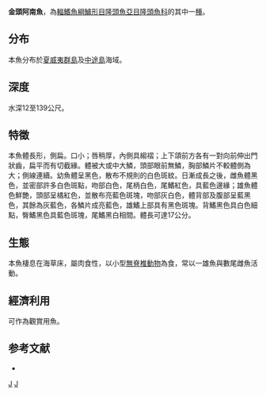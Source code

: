 {{Speciesbox 
| taxon = Anampses chrysocephalus
| image = Anampses chrysocephalus.jpg
| status = LC
| status_system = IUCN3.1
| authority = [[Randall|Randall]], 1958
| synonyms = *''Anampses rubrocaudatus''<br /><small>Randall, 1958</small> 
}}

'''金頭阿南魚'''，為[[輻鰭魚綱|輻鰭魚綱]][[鱸形目|鱸形目]][[隆頭魚亞目|隆頭魚亞目]][[隆頭魚科|隆頭魚科]]的其中一[[種|種]]。

==分布==
本魚分布於[[夏威夷群島|夏威夷群島]]及[[中途島|中途島]]海域。

==深度==
水深12至139公尺。

==特徵==
本魚體長形，側扁。口小；唇稍厚，內側具縐褶；上下頜前方各有一對向前伸出門狀齒，扁平而有切截緣。體被大或中大鱗，頭部眼前無鱗，胸部鱗片不較體側為大；側線連續。幼魚體呈黑色，散布不規則的白色斑紋。日漸成長之後，雌魚體黑色，並密部許多白色斑點，吻部白色，尾柄白色，尾鰭紅色，具藍色邊緣；雄魚體色鮮艷，頭部呈橘紅色，並散布亮藍色斑塊，吻部灰白色，體背部及腹部呈藍黑色，其餘為灰藍色，各鱗片成亮藍色，雄鰭上部具有黑色斑塊。背鰭黑色具白色細點，臀鰭黑色具藍色斑塊，尾鰭黑白相間。體長可達17公分。

==生態==
本魚棲息在海草床，屬肉食性，以小型[[無脊椎動物|無脊椎動物]]為食，常以一雄魚與數尾雌魚活動。

==經濟利用==
可作為觀賞用魚。

==参考文献==
*{{FishBase_species|genus=Anampses|species=chrysocephalus|year=2011|month=12}}
{{Taxonbar|from=Q2702524}}

[[Category:觀賞魚|J]]
[[Category:阿南魚屬|J]]